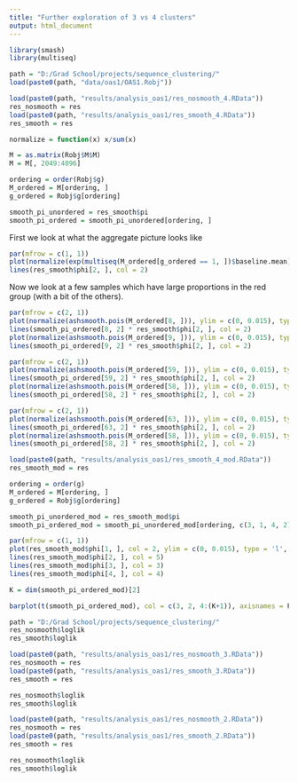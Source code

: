 ```yaml
---
title: "Further exploration of 3 vs 4 clusters"
output: html_document
---
```



```r
library(smash)
library(multiseq)

path = "D:/Grad School/projects/sequence_clustering/"
load(paste0(path, "data/oas1/OAS1.Robj"))

load(paste0(path, "results/analysis_oas1/res_nosmooth_4.RData"))
res_nosmooth = res
load(paste0(path, "results/analysis_oas1/res_smooth_4.RData"))
res_smooth = res

normalize = function(x) x/sum(x)

M = as.matrix(Robj$M$M)
M = M[, 2049:4096]

ordering = order(Robj$g)
M_ordered = M[ordering, ]
g_ordered = Robj$g[ordering]

smooth_pi_unordered = res_smooth$pi
smooth_pi_ordered = smooth_pi_unordered[ordering, ]
```

First we look at what the aggregate picture looks like

```r

par(mfrow = c(1, 1))
plot(normalize(exp(multiseq(M_ordered[g_ordered == 1, ])$baseline.mean)), ylim = c(0, 0.015), type = 'l')
lines(res_smooth$phi[2, ], col = 2)

```

Now we look at a few samples which have large proportions in the red group (with a bit of the others).

```r
par(mfrow = c(2, 1))
plot(normalize(ashsmooth.pois(M_ordered[8, ])), ylim = c(0, 0.015), type = 'l')
lines(smooth_pi_ordered[8, 2] * res_smooth$phi[2, ], col = 2)
plot(normalize(ashsmooth.pois(M_ordered[9, ])), ylim = c(0, 0.015), type = 'l')
lines(smooth_pi_ordered[9, 2] * res_smooth$phi[2, ], col = 2)
```

```r
par(mfrow = c(2, 1))
plot(normalize(ashsmooth.pois(M_ordered[59, ])), ylim = c(0, 0.015), type = 'l')
lines(smooth_pi_ordered[59, 2] * res_smooth$phi[2, ], col = 2)
plot(normalize(ashsmooth.pois(M_ordered[58, ])), ylim = c(0, 0.015), type = 'l')
lines(smooth_pi_ordered[58, 2] * res_smooth$phi[2, ], col = 2)
```

```r
par(mfrow = c(2, 1))
plot(normalize(ashsmooth.pois(M_ordered[63, ])), ylim = c(0, 0.015), type = 'l')
lines(smooth_pi_ordered[63, 2] * res_smooth$phi[2, ], col = 2)
plot(normalize(ashsmooth.pois(M_ordered[58, ])), ylim = c(0, 0.015), type = 'l')
lines(smooth_pi_ordered[58, 2] * res_smooth$phi[2, ], col = 2)
```

```r
load(paste0(path, "results/analysis_oas1/res_smooth_4_mod.RData"))
res_smooth_mod = res

ordering = order(g)
M_ordered = M[ordering, ]
g_ordered = Robj$g[ordering]

smooth_pi_unordered_mod = res_smooth_mod$pi
smooth_pi_ordered_mod = smooth_pi_unordered_mod[ordering, c(3, 1, 4, 2)]
```


```r
par(mfrow = c(1, 1))
plot(res_smooth_mod$phi[1, ], col = 2, ylim = c(0, 0.015), type = 'l', main = "smoothed clusters")
lines(res_smooth_mod$phi[2, ], col = 5)
lines(res_smooth_mod$phi[3, ], col = 3)
lines(res_smooth_mod$phi[4, ], col = 4)

K = dim(smooth_pi_ordered_mod)[2]

barplot(t(smooth_pi_ordered_mod), col = c(3, 2, 4:(K+1)), axisnames = F, space = 0, border = NA, main = "structure plot for smoothed model", las = 1, ylim = c(0, 1), cex.axis = 1.5, cex.main = 1.4)

```



```r
path = "D:/Grad School/projects/sequence_clustering/"
res_nosmooth$loglik
res_smooth$loglik

load(paste0(path, "results/analysis_oas1/res_nosmooth_3.RData"))
res_nosmooth = res
load(paste0(path, "results/analysis_oas1/res_smooth_3.RData"))
res_smooth = res

res_nosmooth$loglik
res_smooth$loglik

load(paste0(path, "results/analysis_oas1/res_nosmooth_2.RData"))
res_nosmooth = res
load(paste0(path, "results/analysis_oas1/res_smooth_2.RData"))
res_smooth = res

res_nosmooth$loglik
res_smooth$loglik

```

